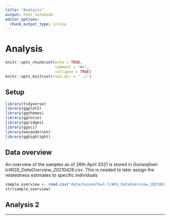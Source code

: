 ---
title: "Analysis"
output: html_notebook
editor_options:
  chunk_output_type: inline
---

# Analysis

```{r setup, include=FALSE}
knitr::opts_chunk$set(echo = TRUE,
                      comment = "#>",
                      collapse = TRUE)
knitr::opts_knit$set(root.dir = '../')
```

## Setup


```{r load packages for data processing, hide=TRUE}
library(tidyverse)
library(ggplot2)
library(ggthemes)
library(ggforce)
library(ggridges)
library(ggsci)
library(wesanderson)
library(gghighlight)
```


## Data overview

An overview of the samples as of 26th April 2021 is stored in *Guineafowl-lcWGS_DataOverview_20210426.csv*. This is needed to later assign the relatedness estimates to specific individuals

```{r import data analysis overview}
sample_overview <- read.csv("data/Guineafowl-lcWGS_DataOverview_20210426.csv", header = TRUE, sep = ";", as.is = TRUE)
str(sample_overview)

```





## Analysis 2


---
